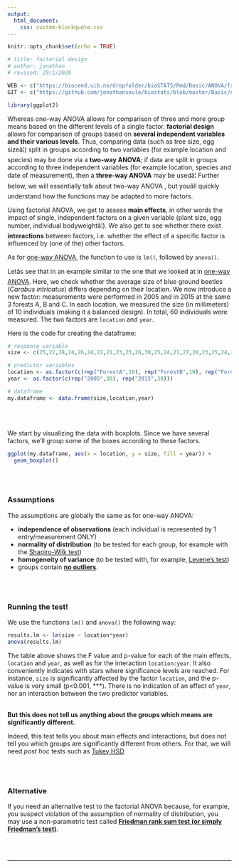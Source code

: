 ```yaml
---
output:
  html_document:
    css: custom-blockquote.css
---
```


```r
knitr::opts_chunk$set(echo = TRUE)

# title: factorial design
# author: jonathan
# revised: 29/1/2020 

WEB <- c("https://bioceed.uib.no/dropfolder/bioSTATS/Rmd/Basic/ANOVA/factorial.html")
GIT <- c("https://github.com/jonathansoule/biostats/blob/master/Basic/ANOVA/factorial.Rmd")

library(ggplot2)

```

Whereas one-way ANOVA allows for comparison of three and more group means based on the different levels of a single factor, **factorial design** allows for comparison of groups based on **several independent variables and their various levels**. Thus, comparing data (such as tree size, egg sizeâ¦) split in groups according to two variables (for example location and species) may be done via a **two-way ANOVA**; if data are split in groups according to three independent variables (for example location, species and date of measurement), then a **three-way ANOVA** may be usedâ¦ Further below, we will essentially talk about two-way ANOVA , but youâll quickly understand how the functions may be adapted to more factors.

Using factorial ANOVA, we get to assess **main effects**, in other words the impact of single, independent factors on a given variable (plant size, egg number, individual bodyweightâ¦). We also get to see whether there exist **interactions** between factors, i.e. whether the effect of a specific factor is influenced by (one of the) other factors.

As for [one-way ANOVA](http://biostats.w.uib.no/one-way-anova/){target="_blank"}, the function to use is `lm()`, followed by `anova()`.

Letâs see that in an example similar to the one that we looked at in [one-way ANOVA](http://biostats.w.uib.no/one-way-anova/){target="_blank"}. Here, we check whether the average size of blue ground beetles (*Carabus intricatus*) differs depending on their location. We now introduce a new factor: measurements were performed in 2005 and in 2015 at the same 3 forests A, B and C. In each location, we measured the size (in millimeters) of 10 individuals (making it a balanced design). In total, 60 individuals were measured. The two factors are `location` and `year`.

Here is the code for creating the dataframe:

```r
# response variable
size <- c(25,22,28,24,26,24,22,21,23,25,26,30,25,24,21,27,28,23,25,24,20,22,24,23,22,24,20,19,21,22,24,27,26,24,25,27,22,28,25,24,27,29,26,27,25,27,28,24,24,26,21,23,25,20,25,23,25,19,22,21)

# predictor variables
location <- as.factor(c(rep("ForestA",10), rep("ForestB",10), rep("ForestC",10), rep("ForestA",10), rep("ForestB",10), rep("ForestC",10)))
year <- as.factor(c(rep("2005",30), rep("2015",30)))

# dataframe
my.dataframe <- data.frame(size,location,year)
```
<br/><br/>

We start by visualizing the data with boxplots. Since we have several factors, we'll group some of the boxes according to these factors.

```r
ggplot(my.dataframe, aes(x = location, y = size, fill = year)) +
  geom_boxplot()
```
<br/><br/>

### Assumptions

The assumptions are globally the same as for one-way ANOVA:

+ **independence of observations** (each individual is represented by 1 entry/measurement ONLY)
+ **normality of distribution** (to be tested for each group, for example with the [Shapiro-Wilk test](https://biostats.w.uib.no/test-for-normality-shapiro-wilks-test/){target="_blank"})
+ **homogeneity of variance** (to be tested with, for example, [Levene's test](https://biostats.w.uib.no/test-for-homogeneity-of-variances-levenes-test/){target="_blank"})
+ groups contain [**no outliers**](http://biostats.w.uib.no/finding-outliers/){target="_blank"}.

<br/><br/>

### Running the test!

We use the functions `lm()` and `anova()` the following way:

```r
results.lm <- lm(size ~ location*year)
anova(results.lm)
```

The table above shows the F value and p-value for each of the main effects, `location` and `year`, as well as for the interaction `location:year`. It also conveniently indicates with stars where significance levels are reached. For instance, `size` is significantly affected by the factor `location`, and the p-value is very small (p<0.001, ***). There is no indication of an effect of `year`, nor an interaction between the two predictor variables.
<br/><br/>

**But this does not tell us anything about the groups which means are significantly different.**

Indeed, this test tells you about main effects and interactions, but does not tell you which groups are significantly different from others. For that, we will need *post hoc* tests such as [Tukey HSD](http://biostats.w.uib.no/post-hoc-tests-tukey-hsd/){target="_blank"}.

<br/><br/>

### Alternative

If you need an alternative test to the factorial ANOVA because, for example, you suspect violation of the assumption of normality of distribution, you may use a non-parametric test called [**Friedman rank sum test (or simply Friedman's test)**](http://biostats.w.uib.no/friedmans-test/){target="_blank"}.

<br/><br/>

***
<!-- UNCOMMENT TO ACTIVATE
Get the Rmarkdown file corresponding to this page on [GitHub](`r GIT`){target="_blank"}.
-->
